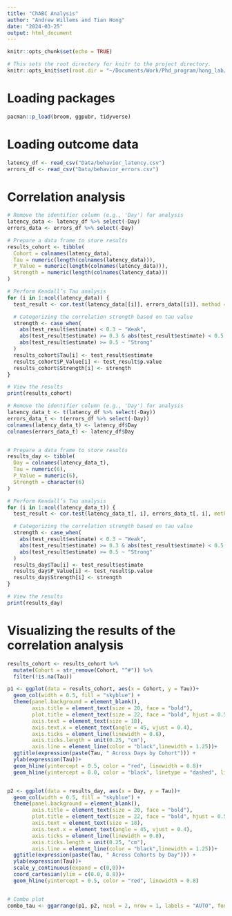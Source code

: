 ```yaml
---
title: "ChABC Analysis"
author: "Andrew Willems and Tian Hong"
date: "2024-03-25"
output: html_document
---
```


```r
knitr::opts_chunk$set(echo = TRUE)

# This sets the root directory for knitr to the project directory.
knitr::opts_knit$set(root.dir = "~/Documents/Work/Phd_program/hong_lab/Projects/chabc/")
```

# Loading packages
```r
pacman::p_load(broom, ggpubr, tidyverse)
```

# Loading outcome data
```r
latency_df <- read_csv("Data/behavior_latency.csv")
errors_df <- read_csv("Data/behavior_errors.csv")
```

# Correlation analysis
```r
# Remove the identifier column (e.g., 'Day') for analysis
latency_data <- latency_df %>% select(-Day)
errors_data <- errors_df %>% select(-Day)

# Prepare a data frame to store results
results_cohort <- tibble(
  Cohort = colnames(latency_data),
  Tau = numeric(length(colnames(latency_data))),
  P_Value = numeric(length(colnames(latency_data))),
  Strength = numeric(length(colnames(latency_data)))
)

# Perform Kendall’s Tau analysis
for (i in 1:ncol(latency_data)) {
  test_result <- cor.test(latency_data[[i]], errors_data[[i]], method = "kendall")

  # Categorizing the correlation strength based on tau value
  strength <- case_when(
    abs(test_result$estimate) < 0.3 ~ "Weak",
    abs(test_result$estimate) >= 0.3 & abs(test_result$estimate) < 0.5 ~ "Moderate",
    abs(test_result$estimate) >= 0.5 ~ "Strong"
  )
  results_cohort$Tau[i] <- test_result$estimate
  results_cohort$P_Value[i] <- test_result$p.value
  results_cohort$Strength[i] <- strength
}

# View the results
print(results_cohort)
```


```r
# Remove the identifier column (e.g., 'Day') for analysis
latency_data_t <- t(latency_df %>% select(-Day))
errors_data_t <- t(errors_df %>% select(-Day))
colnames(latency_data_t) <- latency_df$Day
colnames(errors_data_t) <- latency_df$Day


# Prepare a data frame to store results
results_day <- tibble(
  Day = colnames(latency_data_t),
  Tau = numeric(6),
  P_Value = numeric(6),
  Strength = character(6)
)

# Perform Kendall’s Tau analysis
for (i in 1:ncol(latency_data_t)) {
  test_result <- cor.test(latency_data_t[, i], errors_data_t[, i], method = "kendall")

  # Categorizing the correlation strength based on tau value
  strength <- case_when(
    abs(test_result$estimate) < 0.3 ~ "Weak",
    abs(test_result$estimate) >= 0.3 & abs(test_result$estimate) < 0.5 ~ "Moderate",
    abs(test_result$estimate) >= 0.5 ~ "Strong"
  )
  results_day$Tau[i] <- test_result$estimate
  results_day$P_Value[i] <- test_result$p.value
  results_day$Strength[i] <- strength
}

# View the results
print(results_day)
```

# Visualizing the results of the correlation analysis
```r
results_cohort <- results_cohort %>%
  mutate(Cohort = str_remove(Cohort, "^#")) %>%
  filter(!is.na(Tau))

p1 <- ggplot(data = results_cohort, aes(x = Cohort, y = Tau))+
  geom_col(width = 0.5, fill = "skyblue") +
  theme(panel.background = element_blank(),
        axis.title = element_text(size = 20, face = "bold"),
        plot.title = element_text(size = 22, face = "bold", hjust = 0.5),
        axis.text = element_text(size = 18),
        axis.text.x = element_text(angle = 45, vjust = 0.4),
        axis.ticks = element_line(linewidth = 0.8),
        axis.ticks.length = unit(0.25, "cm"),
        axis.line = element_line(color = "black",linewidth = 1.25))+
  ggtitle(expression(paste(Tau, " Across Days by Cohort"))) + 
  ylab(expression(Tau))+
  geom_hline(yintercept = 0.5, color = "red", linewidth = 0.8)+
  geom_hline(yintercept = 0.0, color = "black", linetype = "dashed", linewidth = 0.8)


p2 <- ggplot(data = results_day, aes(x = Day, y = Tau))+
  geom_col(width = 0.5, fill = "skyblue") +
  theme(panel.background = element_blank(),
        axis.title = element_text(size = 20, face = "bold"),
        plot.title = element_text(size = 22, face = "bold", hjust = 0.5),
        axis.text = element_text(size = 18),
        axis.text.x = element_text(angle = 45, vjust = 0.4),
        axis.ticks = element_line(linewidth = 0.8),
        axis.ticks.length = unit(0.25, "cm"),
        axis.line = element_line(color = "black",linewidth = 1.25))+
  ggtitle(expression(paste(Tau, " Across Cohorts by Day"))) + 
  ylab(expression(Tau))+
  scale_y_continuous(expand = c(0,0))+
  coord_cartesian(ylim = c(0.0, 0.8))+
  geom_hline(yintercept = 0.5, color = "red", linewidth = 0.8)


# Combo plot
combo_tau <- ggarrange(p1, p2, ncol = 2, nrow = 1, labels = "AUTO", font.label = list(size = 18, face = "bold"), align = "h")
```
